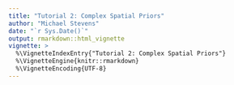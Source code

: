 ```yaml
---
title: "Tutorial 2: Complex Spatial Priors"
author: "Michael Stevens"
date: "`r Sys.Date()`"
output: rmarkdown::html_vignette
vignette: >
  %\VignetteIndexEntry{"Tutorial 2: Complex Spatial Priors"}
  %\VignetteEngine{knitr::rmarkdown}
  %\VignetteEncoding{UTF-8}
---
```


